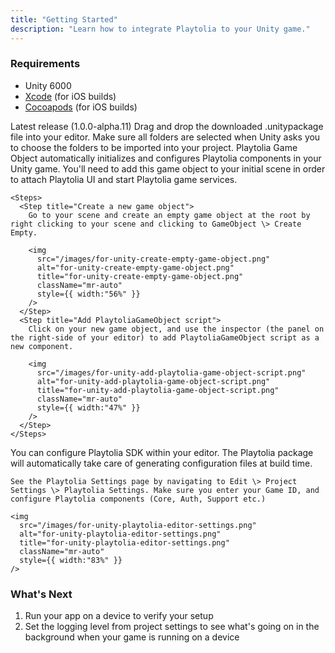 ```yaml
---
title: "Getting Started"
description: "Learn how to integrate Playtolia to your Unity game."
---
```


### Requirements

- Unity 6000
- [Xcode](https://developer.apple.com/xcode/) (for iOS builds)
- [Cocoapods](https://cocoapods.org) (for iOS builds)

<Steps>
  <Step title="Getting the SDK">
    <Card title="Get Playtolia Unity SDK" icon="download" href="https://github.com/Playtolia/unity-sdk/releases/download/v1.0.0-alpha.11/PlaytoliaSDK.unitypackage">
      Latest release (1.0.0-alpha.11)
    </Card>
  </Step>
  <Step title="Importing to Unity">
    Drag and drop the downloaded .unitypackage file into your editor. Make sure all folders are selected when Unity asks you to choose the folders to be imported into your project.
  </Step>
  <Step title="Creating a Playtolia Game Object">
    Playtolia Game Object automatically initializes and configures Playtolia components in your Unity game. You'll need to add this game object to your initial scene in order to attach Playtolia UI and start Playtolia game services.

    <Steps>
      <Step title="Create a new game object">
        Go to your scene and create an empty game object at the root by right clicking to your scene and clicking to GameObject \> Create Empty.

        <img
          src="/images/for-unity-create-empty-game-object.png"
          alt="for-unity-create-empty-game-object.png"
          title="for-unity-create-empty-game-object.png"
          className="mr-auto"
          style={{ width:"56%" }}
        />
      </Step>
      <Step title="Add PlaytoliaGameObject script">
        Click on your new game object, and use the inspector (the panel on the right-side of your editor) to add PlaytoliaGameObject script as a new component.

        <img
          src="/images/for-unity-add-playtolia-game-object-script.png"
          alt="for-unity-add-playtolia-game-object-script.png"
          title="for-unity-add-playtolia-game-object-script.png"
          className="mr-auto"
          style={{ width:"47%" }}
        />
      </Step>
    </Steps>
  </Step>
  <Step title="Configure Playtolia">
    You can configure Playtolia SDK within your editor. The Playtolia package will automatically take care of generating configuration files at build time.

    See the Playtolia Settings page by navigating to Edit \> Project Settings \> Playtolia Settings. Make sure you enter your Game ID, and configure Playtolia components (Core, Auth, Support etc.)

    <img
      src="/images/for-unity-playtolia-editor-settings.png"
      alt="for-unity-playtolia-editor-settings.png"
      title="for-unity-playtolia-editor-settings.png"
      className="mr-auto"
      style={{ width:"83%" }}
    />
  </Step>
</Steps>

### What's Next

1. Run your app on a device to verify your setup
2. Set the logging level from project settings to see what's going on in the background when your game is running on a device